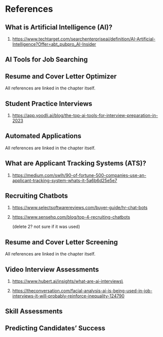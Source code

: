 # References

## What is Artificial Intelligence (AI)?

(1) <https://www.techtarget.com/searchenterpriseai/definition/AI-Artificial-Intelligence?Offer=abt_pubpro_AI-Insider>

## AI Tools for Job Searching

## Resume and Cover Letter Optimizer

All references are linked in the chapter itself.

## Student Practice Interviews

1.  <https://app.yoodli.ai/blog/the-top-ai-tools-for-interview-preparation-in-2023>

## Automated Applications

All references are linked in the chapter itself.

## What are Applicant Tracking Systems (ATS)?

1.  <https://medium.com/swlh/90-of-fortune-500-companies-use-an-applicant-tracking-system-whats-it-5a6b6d25e5e7>

## Recruiting Chatbots

1.  <https://www.selectsoftwarereviews.com/buyer-guide/hr-chat-bots>

2.  <https://www.sensehq.com/blog/top-4-recruiting-chatbots>

    (delete 2? not sure if it was used)

## Resume and Cover Letter Screening

All references are linked in the chapter itself.

## Video Interview Assessments

(1) [https://www.hubert.ai/insights/what-are-ai-interviews\\](https://www.hubert.ai/insights/what-are-ai-interviews%5C)

(2) <https://theconversation.com/facial-analysis-ai-is-being-used-in-job-interviews-it-will-probably-reinforce-inequality-124790>

## Skill Assessments

## Predicting Candidates' Success

